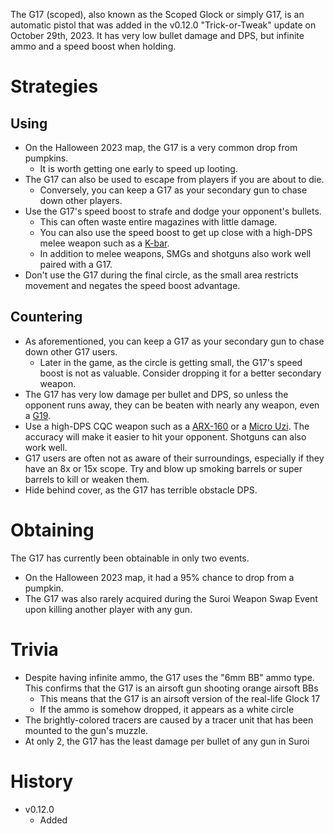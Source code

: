 <Event />

The G17 (scoped), also known as the Scoped Glock or simply G17, is an automatic pistol that was added in the v0.12.0 "Trick-or-Tweak" update on October 29th, 2023. It has very low bullet damage and DPS, but infinite ammo and a speed boost when holding.

# Strategies
## Using
- On the Halloween 2023 map, the G17 is a very common drop from pumpkins.
  - It is worth getting one early to speed up looting.
- The G17 can also be used to escape from players if you are about to die.
  - Conversely, you can keep a G17 as your secondary gun to chase down other players.
- Use the G17's speed boost to strafe and dodge your opponent's bullets.
  - This can often waste entire magazines with little damage.
  - You can also use the speed boost to get up close with a high-DPS melee weapon such as a [K-bar](/weapons/melee/kbar).
  - In addition to melee weapons, SMGs and shotguns also work well paired with a G17.
- Don't use the G17 during the final circle, as the small area restricts movement and negates the speed boost advantage.

## Countering
- As aforementioned, you can keep a G17 as your secondary gun to chase down other G17 users.
  - Later in the game, as the circle is getting small, the G17's speed boost is not as valuable. Consider dropping it for a better secondary weapon.
- The G17 has very low damage per bullet and DPS, so unless the opponent runs away, they can be beaten with nearly any weapon, even a [G19](/weapons/guns/g19).
- Use a high-DPS CQC weapon such as a [ARX-160](/weapons/guns/arx160) or a [Micro Uzi](/weapons/guns/micro_uzi). The accuracy will make it easier to hit your opponent. Shotguns can also work well.
- G17 users are often not as aware of their surroundings, especially if they have an 8x or 15x scope. Try and blow up smoking barrels or super barrels to kill or weaken them.
- Hide behind cover, as the G17 has terrible obstacle DPS.

# Obtaining
The G17 has currently been obtainable in only two events.
- On the Halloween 2023 map, it had a 95% chance to drop from a pumpkin.
- The G17 was also rarely acquired during the Suroi Weapon Swap Event upon killing another player with any gun.

# Trivia
- Despite having infinite ammo, the G17 uses the "6mm BB" ammo type. This confirms that the G17 is an airsoft gun shooting orange airsoft BBs
  - This means that the G17 is an airsoft version of the real-life Glock 17
  - If the ammo is somehow dropped, it appears as a white circle
- The brightly-colored tracers are caused by a tracer unit that has been mounted to the gun's muzzle.
- At only 2, the G17 has the least damage per bullet of any gun in Suroi

# History
- v0.12.0
  - Added
